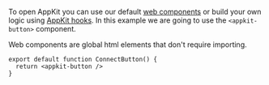To open AppKit you can use our default [web components](../../../appkit/react/core/components) or build your own logic using [AppKit hooks](../../../appkit/react/core/hooks).
In this example we are going to use the `<appkit-button>` component.

Web components are global html elements that don't require importing.

```tsx
export default function ConnectButton() {
  return <appkit-button />
}
```
